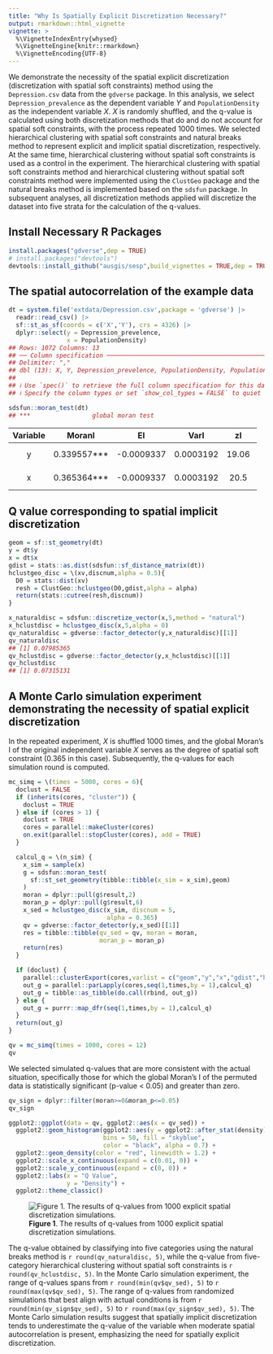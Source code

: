 ```yaml
---
title: "Why Is Spatially Explicit Discretization Necessary?"
output: rmarkdown::html_vignette
vignette: >
  %\VignetteIndexEntry{whysed}
  %\VignetteEngine{knitr::rmarkdown}
  %\VignetteEncoding{UTF-8}
---
```





We demonstrate the necessity of the spatial explicit discretization (discretization with spatial soft constraints) method using the `Depression.csv` data from the `gdverse` package. In this analysis, we select `Depression_prevalence` as the dependent variable $Y$ and `PopulationDensity` as the independent variable $X$. $X$ is randomly shuffled, and the q-value is calculated using both discretization methods that do and do not account for spatial soft constraints, with the process repeated 1000 times. We selected hierarchical clustering with spatial soft constraints and natural breaks method to represent explicit and implicit spatial discretization, respectively. At the same time, hierarchical clustering without spatial soft constraints is used as a control in the experiment. The hierarchical clustering with spatial soft constraints method and hierarchical clustering without spatial soft constraints method were implemented using the `ClustGeo` package and the natural breaks method is implemented based on the `sdsfun` package. In subsequent analyses, all discretization methods applied will discretize the dataset into five strata for the calculation of the q-values.

## Install Necessary R Packages

```r
install.packages("gdverse",dep = TRUE)
# install.packages("devtools")
devtools::install_github("ausgis/sesp",build_vignettes = TRUE,dep = TRUE)
```

## The spatial autocorrelation of the example data


``` r
dt = system.file('extdata/Depression.csv',package = 'gdverse') |>
  readr::read_csv() |>
  sf::st_as_sf(coords = c('X','Y'), crs = 4326) |>
  dplyr::select(y = Depression_prevelence,
                x = PopulationDensity)
## Rows: 1072 Columns: 13
## ── Column specification ───────────────────────────────────────────────────────────────────────────
## Delimiter: ","
## dbl (13): X, Y, Depression_prevelence, PopulationDensity, Population65, NoHealthInsurance, Neig...
## 
## ℹ Use `spec()` to retrieve the full column specification for this data.
## ℹ Specify the column types or set `show_col_types = FALSE` to quiet this message.

sdsfun::moran_test(dt)
## ***                 global moran test
```


---------------------------------------------------------------------
 Variable     MoranI          EI         VarI       zI        pI     
---------- ------------- ------------ ----------- ------- -----------
    y       0.339557***   -0.0009337   0.0003192   19.06   2.892e-81 

    x       0.365364***   -0.0009337   0.0003192   20.5    1.052e-93 
---------------------------------------------------------------------



## Q value corresponding to spatial implicit discretization


``` r
geom = sf::st_geometry(dt)
y = dt$y
x = dt$x
gdist = stats::as.dist(sdsfun::sf_distance_matrix(dt))
hclustgeo_disc = \(xv,discnum,alpha = 0.5){
  D0 = stats::dist(xv)
  resh = ClustGeo::hclustgeo(D0,gdist,alpha = alpha)
  return(stats::cutree(resh,discnum))
}
```


``` r
x_naturaldisc = sdsfun::discretize_vector(x,5,method = "natural")
x_hclustdisc = hclustgeo_disc(x,5,alpha = 0)
qv_naturaldisc = gdverse::factor_detector(y,x_naturaldisc)[[1]]
qv_naturaldisc
## [1] 0.07985365
qv_hclustdisc = gdverse::factor_detector(y,x_hclustdisc)[[1]]
qv_hclustdisc
## [1] 0.07315131
```

## A Monte Carlo simulation experiment demonstrating the necessity of spatial explicit discretization

In the repeated experiment, $X$ is shuffled 1000 times, and the global Moran's I of the original independent variable $X$ serves as the degree of spatial soft constraint (0.365 in this case). Subsequently, the q-values for each simulation round is computed.


``` r
mc_simq = \(times = 5000, cores = 6){
  doclust = FALSE
  if (inherits(cores, "cluster")) {
    doclust = TRUE
  } else if (cores > 1) {
    doclust = TRUE
    cores = parallel::makeCluster(cores)
    on.exit(parallel::stopCluster(cores), add = TRUE)
  }

  calcul_q = \(n_sim) {
    x_sim = sample(x)
    g = sdsfun::moran_test(
      sf::st_set_geometry(tibble::tibble(x_sim = x_sim),geom)
    )
    moran = dplyr::pull(g$result,2)
    moran_p = dplyr::pull(g$result,6)
    x_sed = hclustgeo_disc(x_sim, discnum = 5,
                           alpha = 0.365)
    qv = gdverse::factor_detector(y,x_sed)[[1]]
    res = tibble::tibble(qv_sed = qv, moran = moran,
                         moran_p = moran_p)
    return(res)
  }

  if (doclust) {
    parallel::clusterExport(cores,varlist = c("geom","y","x","gdist","hclustgeo_disc"))
    out_g = parallel::parLapply(cores,seq(1,times,by = 1),calcul_q)
    out_g = tibble::as_tibble(do.call(rbind, out_g))
  } else {
    out_g = purrr::map_dfr(seq(1,times,by = 1),calcul_q)
  }
  return(out_g)
}

qv = mc_simq(times = 1000, cores = 12)
qv
```
We selected simulated q-values that are more consistent with the actual situation, specifically those for which the global Moran's I of the permuted data is statistically significant (p-value < 0.05) and greater than zero.

```r
qv_sign = dplyr::filter(moran>=0&moran_p<=0.05)
qv_sign
```



``` r
ggplot2::ggplot(data = qv, ggplot2::aes(x = qv_sed)) +
  ggplot2::geom_histogram(ggplot2::aes(y = ggplot2::after_stat(density)),
                          bins = 50, fill = "skyblue",
                          color = "black", alpha = 0.7) +
  ggplot2::geom_density(color = "red", linewidth = 1.2) +
  ggplot2::scale_x_continuous(expand = c(0.01, 0)) +
  ggplot2::scale_y_continuous(expand = c(0, 0)) +
  ggplot2::labs(x = "Q Value",
                y = "Density") +
  ggplot2::theme_classic()
```

![**Figure 1**. The results of q-values from 1000 explicit spatial discretization simulations.](../man/figures/whysed/plot_mcres_1-1.png)

The q-value obtained by classifying into five categories using the natural breaks method is `r round(qv_naturaldisc, 5)`, while the q-value from five-category hierarchical clustering without spatial soft constraints is `r round(qv_hclustdisc, 5)`. In the Monte Carlo simulation experiment, the range of q-values spans from `r round(min(qv$qv_sed), 5)` to `r round(max(qv$qv_sed), 5)`. The range of q-values from randomized simulations that best align with actual conditions is from `r round(min(qv_sign$qv_sed), 5)` to `r round(max(qv_sign$qv_sed), 5)`. The Monte Carlo simulation results suggest that spatially implicit discretization tends to underestimate the q-value of the variable when moderate spatial autocorrelation is present, emphasizing the need for spatially explicit discretization.

<!-- In the repeated experiment, X is shuffled 10000 times, and the global Moran's I for the shuffled X is calculated. If the Moran's I of the shuffled X is significant and greater than 0, it is used as the degree of spatial soft constraint for the spatially constrained hierarchical clustering. Otherwise, the degree of soft constraint is set to 0. Subsequently, the q-values for each simulation round is computed. -->

<!-- ```{r mc_simq1} -->
<!-- mc_simq1 = \(times = 5000, cores = 6){ -->
<!--   doclust = FALSE -->
<!--   if (inherits(cores, "cluster")) { -->
<!--     doclust = TRUE -->
<!--   } else if (cores > 1) { -->
<!--     doclust = TRUE -->
<!--     cores = parallel::makeCluster(cores) -->
<!--     on.exit(parallel::stopCluster(cores), add = TRUE) -->
<!--   } -->

<!--   calcul_q = \(n_sim) { -->
<!--     x_sim = sample(x) -->
<!--     g = sdsfun::moran_test( -->
<!--       sf::st_set_geometry(tibble::tibble(x_sim = x_sim),geom) -->
<!--     ) -->
<!--     moran = dplyr::pull(g$result,2) -->
<!--     moran_p = dplyr::pull(g$result,6) -->
<!--     if (moran_p<=0.05 & moran>=0) { -->
<!--       x_sed = hclustgeo_disc(x_sim, discnum = 5, -->
<!--                              alpha = 0.365) -->
<!--       qv = gdverse::factor_detector(y,x_sed)[[1]] -->
<!--       res = tibble::tibble(qv_sed = qv, moran = moran, -->
<!--                            moran_p = moran_p) -->
<!--     } else { -->
<!--       res = tibble::tibble(qv_sed = 0, moran = moran, -->
<!--                            moran_p = moran_p) -->
<!--     } -->

<!--     return(res) -->
<!--   } -->

<!--   if (doclust) { -->
<!--     parallel::clusterExport(cores,varlist = c("geom","y","x","gdist","hclustgeo_disc")) -->
<!--     out_g = parallel::parLapply(cores,seq(1,times,by = 1),calcul_q) -->
<!--     out_g = tibble::as_tibble(do.call(rbind, out_g)) -->
<!--   } else { -->
<!--     out_g = purrr::map_dfr(seq(1,times,by = 1),calcul_q) -->
<!--   } -->
<!--   return(out_g) -->
<!-- } -->

<!-- qv1 = mc_simq1(times = 10000, cores = 12) |> -->
<!--   dplyr::filter(moran>=0 & moran_p<=0.05) -->
<!-- ``` -->

<!-- ```{r plot_mcres_1,fig.width=4.05,fig.height=2.85,fig.cap=knitr::asis_output("**Figure 1**. The results of q-values from 1000 explicit spatial discretization simulations.")} -->
<!-- ggplot2::ggplot(data = qv, ggplot2::aes(x = qv_sed)) + -->
<!--   ggplot2::geom_histogram(ggplot2::aes(y = ggplot2::after_stat(density)), -->
<!--                           bins = 50, fill = "skyblue", -->
<!--                           color = "black", alpha = 0.7) + -->
<!--   ggplot2::geom_density(color = "red", linewidth = 1.2) + -->
<!--   ggplot2::labs(title = "Monte Carlo Simulation Results", -->
<!--                 x = "Q Value", -->
<!--                 y = "Density") + -->
<!--   ggplot2::theme_minimal() -->
<!-- ``` -->

<!-- The Monte Carlo simulation experiment indicates that spatial implicit discretization underestimates the q-value of the variable when there is moderate spatial autocorrelation, highlighting the necessity of spatial explicit discretization. -->
